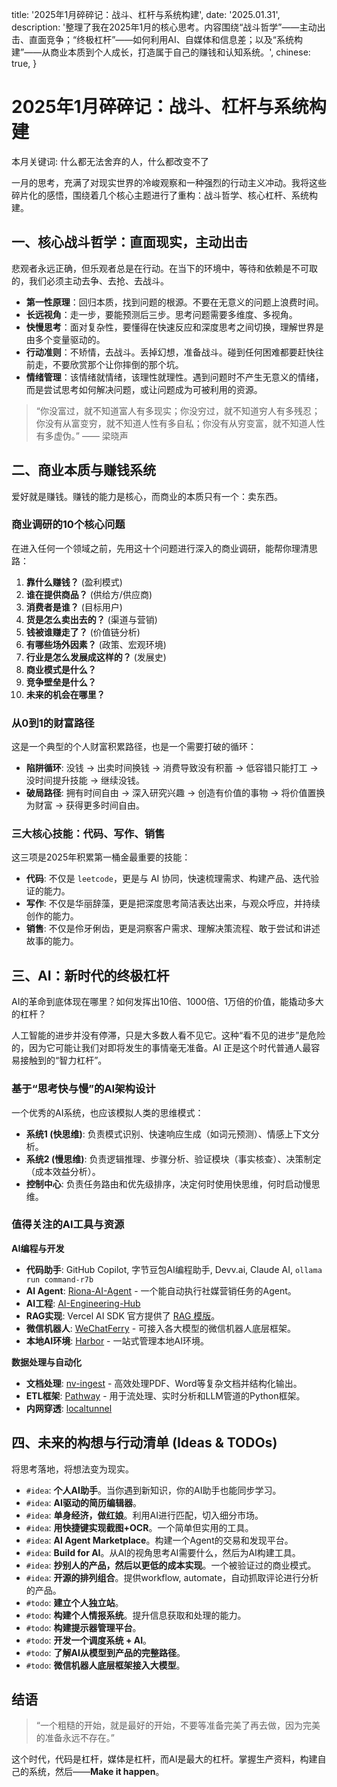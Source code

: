   title: '2025年1月碎碎记：战斗、杠杆与系统构建',
  date: '2025.01.31',
  description: '整理了我在2025年1月的核心思考。内容围绕“战斗哲学”——主动出击、直面竞争；“终极杠杆”——如何利用AI、自媒体和信息差；以及“系统构建”——从商业本质到个人成长，打造属于自己的赚钱和认知系统。',
  chinese: true,
}

# 2025年1月碎碎记：战斗、杠杆与系统构建

本月关键词: 什么都无法舍弃的人，什么都改变不了

一月的思考，充满了对现实世界的冷峻观察和一种强烈的行动主义冲动。我将这些碎片化的感悟，围绕着几个核心主题进行了重构：战斗哲学、核心杠杆、系统构建。

## 一、核心战斗哲学：直面现实，主动出击

悲观者永远正确，但乐观者总是在行动。在当下的环境中，等待和依赖是不可取的，我们必须主动去争、去抢、去战斗。

*   **第一性原理**：回归本质，找到问题的根源。不要在无意义的问题上浪费时间。
*   **长远视角**：走一步，要能预测后三步。思考问题需要多维度、多视角。
*   **快慢思考**：面对复杂性，要懂得在快速反应和深度思考之间切换，理解世界是由多个变量驱动的。
*   **行动准则**：不矫情，去战斗。丢掉幻想，准备战斗。碰到任何困难都要赶快往前走，不要欣赏那个让你摔倒的那个坑。
*   **情绪管理**：该情绪就情绪，该理性就理性。遇到问题时不产生无意义的情绪，而是尝试思考如何解决问题，或让问题成为可被利用的资源。

> “你没富过，就不知道富人有多现实；你没穷过，就不知道穷人有多残忍；你没有从富变穷，就不知道人性有多自私；你没有从穷变富，就不知道人性有多虚伪。” —— 梁晓声

## 二、商业本质与赚钱系统

爱好就是赚钱。赚钱的能力是核心，而商业的本质只有一个：卖东西。

### 商业调研的10个核心问题

在进入任何一个领域之前，先用这十个问题进行深入的商业调研，能帮你理清思路：
1.  **靠什么赚钱？** (盈利模式)
2.  **谁在提供商品？** (供给方/供应商)
3.  **消费者是谁？** (目标用户)
4.  **货是怎么卖出去的？** (渠道与营销)
5.  **钱被谁赚走了？** (价值链分析)
6.  **有哪些场外因素？** (政策、宏观环境)
7.  **行业是怎么发展成这样的？** (发展史)
8.  **商业模式是什么？**
9.  **竞争壁垒是什么？**
10. **未来的机会在哪里？**

### 从0到1的财富路径

这是一个典型的个人财富积累路径，也是一个需要打破的循环：

*   **陷阱循环**: 没钱 → 出卖时间换钱 → 消费导致没有积蓄 → 低容错只能打工 → 没时间提升技能 → 继续没钱。
*   **破局路径**: 拥有时间自由 → 深入研究兴趣 → 创造有价值的事物 → 将价值置换为财富 → 获得更多时间自由。

### 三大核心技能：代码、写作、销售
这三项是2025年积累第一桶金最重要的技能：
*   **代码**: 不仅是 `leetcode`，更是与 AI 协同，快速梳理需求、构建产品、迭代验证的能力。
*   **写作**: 不仅是华丽辞藻，更是把深度思考简洁表达出来，与观众呼应，并持续创作的能力。
*   **销售**: 不仅是伶牙俐齿，更是洞察客户需求、理解决策流程、敢于尝试和讲述故事的能力。

## 三、AI：新时代的终极杠杆

AI的革命到底体现在哪里？如何发挥出10倍、1000倍、1万倍的价值，能撬动多大的杠杆？

人工智能的进步并没有停滞，只是大多数人看不见它。这种“看不见的进步”是危险的，因为它可能让我们对即将发生的事情毫无准备。AI 正是这个时代普通人最容易接触到的“智力杠杆”。

### 基于“思考快与慢”的AI架构设计

一个优秀的AI系统，也应该模拟人类的思维模式：
*   **系统1 (快思维)**: 负责模式识别、快速响应生成（如词元预测）、情感上下文分析。
*   **系统2 (慢思维)**: 负责逻辑推理、步骤分析、验证模块（事实核查）、决策制定（成本效益分析）。
*   **控制中心**: 负责任务路由和优先级排序，决定何时使用快思维，何时启动慢思维。

### 值得关注的AI工具与资源

**AI编程与开发**
*   **代码助手**: GitHub Copilot, 字节豆包AI编程助手, Devv.ai, Claude AI, `ollama run command-r7b`
*   **AI Agent**: [Riona-AI-Agent](https://github.com/David-patrick-chuks/Riona-Al-Agent) - 一个能自动执行社媒营销任务的Agent。
*   **AI工程**: [AI-Engineering-Hub](https://github.com/patchy631/ai-engineering-hub)
*   **RAG实现**: Vercel AI SDK 官方提供了 [RAG 模版](https://sdk.vercel.ai/docs/guides/rag-chatbot)。
*   **微信机器人**: [WeChatFerry](https://github.com/lich0821/WeChatFerry) - 可接入各大模型的微信机器人底层框架。
*   **本地AI环境**: [Harbor](https://github.com/av/harbor) - 一站式管理本地AI环境。

**数据处理与自动化**
*   **文档处理**: [nv-ingest](https://github.com/NVIDIA/nv-ingest) - 高效处理PDF、Word等复杂文档并结构化输出。
*   **ETL框架**: [Pathway](https://github.com/pathwaycom/pathway) - 用于流处理、实时分析和LLM管道的Python框架。
*   **内网穿透**: [localtunnel](https://github.com/localtunnel/localtunnel)

## 四、未来的构想与行动清单 (Ideas & TODOs)

将思考落地，将想法变为现实。

*   `#idea`: **个人AI助手**。当你遇到新知识，你的AI助手也能同步学习。
*   `#idea`: **AI驱动的简历编辑器**。
*   `#idea`: **单身经济，做红娘**。利用AI进行匹配，切入细分市场。
*   `#idea`: **用快捷键实现截图+OCR**。一个简单但实用的工具。
*   `#idea`: **AI Agent Marketplace**。构建一个Agent的交易和发现平台。
*   `#idea`: **Build for AI**。从AI的视角思考AI需要什么，然后为AI构建工具。
*   `#idea`: **抄别人的产品，然后以更低的成本实现**。一个被验证过的商业模式。
*   `#idea`: **开源的排列组合**。提供workflow, automate，自动抓取评论进行分析的产品。
*   `#todo`: **建立个人独立站**。
*   `#todo`: **构建个人情报系统**。提升信息获取和处理的能力。
*   `#todo`: **构建提示器管理平台**。
*   `#todo`: **开发一个调度系统 + AI**。
*   `#todo`: **了解AI从模型到产品的完整路径**。
*   `#todo`: **微信机器人底层框架接入大模型**。

## 结语

> “一个粗糙的开始，就是最好的开始，不要等准备完美了再去做，因为完美的准备永远不存在。”

这个时代，代码是杠杆，媒体是杠杆，而AI是最大的杠杆。掌握生产资料，构建自己的系统，然后——**Make it happen**。